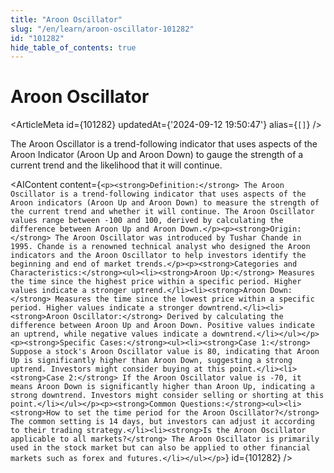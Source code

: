 ```yaml
---
title: "Aroon Oscillator"
slug: "/en/learn/aroon-oscillator-101282"
id: "101282"
hide_table_of_contents: true
---
```



# Aroon Oscillator

<ArticleMeta id={101282} updatedAt={'2024-09-12 19:50:47'} alias={`[]`} />
<div className='border-solid border-b border-t-0 my-4 border-[var(--ifm-color-gray-300)]' />

The Aroon Oscillator is a trend-following indicator that uses aspects of the Aroon Indicator (Aroon Up and Aroon Down) to gauge the strength of a current trend and the likelihood that it will continue.

<AIContent content={`<p><strong>Definition:</strong> The Aroon Oscillator is a trend-following indicator that uses aspects of the Aroon indicators (Aroon Up and Aroon Down) to measure the strength of the current trend and whether it will continue. The Aroon Oscillator values range between -100 and 100, derived by calculating the difference between Aroon Up and Aroon Down.</p><p><strong>Origin:</strong> The Aroon Oscillator was introduced by Tushar Chande in 1995. Chande is a renowned technical analyst who designed the Aroon indicators and the Aroon Oscillator to help investors identify the beginning and end of market trends.</p><p><strong>Categories and Characteristics:</strong><ul><li><strong>Aroon Up:</strong> Measures the time since the highest price within a specific period. Higher values indicate a stronger uptrend.</li><li><strong>Aroon Down:</strong> Measures the time since the lowest price within a specific period. Higher values indicate a stronger downtrend.</li><li><strong>Aroon Oscillator:</strong> Derived by calculating the difference between Aroon Up and Aroon Down. Positive values indicate an uptrend, while negative values indicate a downtrend.</li></ul></p><p><strong>Specific Cases:</strong><ul><li><strong>Case 1:</strong> Suppose a stock's Aroon Oscillator value is 80, indicating that Aroon Up is significantly higher than Aroon Down, suggesting a strong uptrend. Investors might consider buying at this point.</li><li><strong>Case 2:</strong> If the Aroon Oscillator value is -70, it means Aroon Down is significantly higher than Aroon Up, indicating a strong downtrend. Investors might consider selling or shorting at this point.</li></ul></p><p><strong>Common Questions:</strong><ul><li><strong>How to set the time period for the Aroon Oscillator?</strong> The common setting is 14 days, but investors can adjust it according to their trading strategy.</li><li><strong>Is the Aroon Oscillator applicable to all markets?</strong> The Aroon Oscillator is primarily used in the stock market but can also be applied to other financial markets such as forex and futures.</li></ul></p>`} id={101282} />
